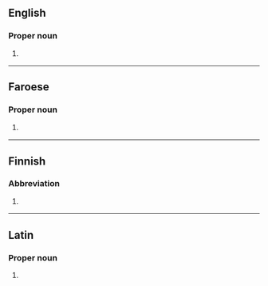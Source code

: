 {{also|matt|Matt|mAtt|mätt|mått}}
==English==

===Proper noun===
{{en-proper noun}}

# {{lb|en|biblical}} {{abbreviation of|Matthew|lang=en}}

----

==Faroese==

===Proper noun===
{{head|fo|proper noun}}

# {{lb|fo|biblical}} {{abbreviation of|Matteusar evangeliið|lang=fo}} {{gloss|Gospel of Matthew}}

----

==Finnish==

===Abbreviation===
{{rfc-header|Abbreviation}}
{{fi-abbr}}

# {{lb|fi|Bible}} {{w|Matteuksen evankeliumi|lang=fi}} {{gloss|Gospel of Matthew}}

----

==Latin==

===Proper noun===
{{head|la|proper noun|g=m|indeclinable}}

# {{abbreviation of|Matthaeus|lang=la}}